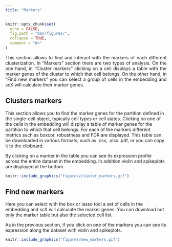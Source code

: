 ```yaml
---
title: "Markers"
---
```


```r
knitr::opts_chunk$set(
  echo = FALSE,
  fig.path = "man/figures/",
  collapse = TRUE,
  comment = "#>"
)
```

<p align="justify">  
This section allows to find and interact with the markers of each different clusterization. In "Markers" section there are two types of analysis. On the one hand, in "Cluster markers" clicking on a cell displays a table with the marker genes of the cluster to which that cell belongs. On the other hand, in "Find new markers" you can select a group of cells in the embedding and scX will calculate their marker genes.
</p>

 
##  Clusters markers 

<p align="justify">  
This section allows you to find the marker genes for the partition defined in the single-cell object, typically cell types or cell states. Clicking on one of the cells in the embedding will display a table of marker genes for the partition to which that cell belongs. For each of the markers different metrics such as boxcor, robustness and FDR are displayed. This table can be downloaded in various formats, such as .csv, .xlsx .pdf, or you can copy it to the clipboard. 

By clicking on a marker in the table you can see its expression profile across the entire dataset in the embedding. In addition violin and spikeplots are displayed at the bottom.
</p>

```r
knitr::include_graphics("figures/cluster_markers.gif")

```


## Find new markers 

<p align="justify">  
Here you can select with the box or lasso tool a set of cells in the embedding and scX will calculate the marker genes. You can download not only the marker table but also the selected cell list.

As in the previous section, if you click on one of the markers you can see its expression along the dataset with violin and spikeplots.
</p>

```r
knitr::include_graphics("figures/new_markers.gif")

```




